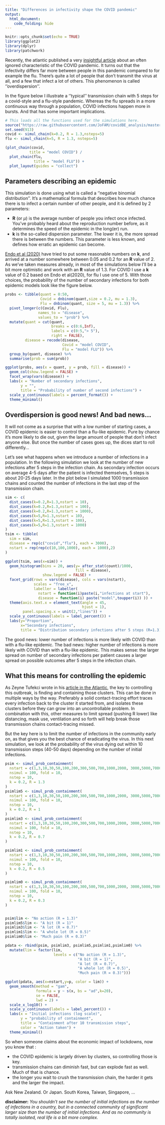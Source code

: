 ```yaml
---
title: "Differences in infectivity shape the COVID pandemic"
output: 
  html_document:
    code_folding: hide
---
```


```r
knitr::opts_chunk$set(echo = TRUE)
library(ggplot2)
library(dplyr)
library(patchwork)
```

Recently, the atlantic published a very [insightful article](https://www.theatlantic.com/health/archive/2020/09/k-overlooked-variable-driving-pandemic/616548/) about an often ignored characteristic of the COVID pandemic. It turns out that the infectivity differs far more between people in this pandemic compared to for example the flu. There's quite a lot of people that don't transmit the virus at all, and a few that infect a lot of others. This phenomenon is called ''overdispersion''. 

In the figure below I illustrate a ''typical'' transmission chain with 5 steps for a covid-style and a flu-style pandemic. Whereas the flu spreads in a more continuous way through a population, COVID infections happen more in bursts. And that has some important implications.

```r
# This loads all the functions used for the simulations here.
source("https://raw.githubusercontent.com/JoFAM/covidBE_analysis/master/functions/simulate_overdispersion.R")
set.seed(913)
covid <- simul_chain(k=0.2, R = 1.3,nsteps=5)
flu <- simul_chain(k=5, R = 1.3, nsteps=5)

(plot_chain(covid,
           title = "model COVID") / 
  plot_chain(flu,
             title = "model FLU")) +
  plot_layout(guides = "collect")
```

## Parameters describing an epidemic

This simulation is done using what is called a ''negative binomial distribution''. It's a mathematical formula that describes how much chance there is to infect a certain number of other people, and it is defined by 2 parameters:

 - **R** (or $\mu$) is the average number of people you infect once infected. You've probably heard about the reproduction number before, as it determines the speed of the epidemic in the long(er) run.
 - **k** is the so-called dispersion parameter. The lower it is, the more spread there is between the numbers. This parameter is less known, and defines how erratic an epidemic can become.
 
[Endo et al (2020)](https://www.ncbi.nlm.nih.gov/pmc/articles/PMC7338915/) have tried to put some reasonable numbers on **k**, and arrived at a number somewhere between 0.05 and 0.2 for an **R** value of 2. As we've taken measures already, in most of the simulations below I'll be a bit more optimistic and work with an **R** value of 1.3. For COVID I use a **k** value of 0.2 based on Endo et al(2020), for flu I use one of 5. With those choices, the probability of the number of secondary infections for both epidemic models look like the figure below.
 
```r
probs <- tibble(quant = 0:50,
                Covid = dnbinom(quant,size = 0.2, mu = 1.3),
                Flu = dnbinom(quant, size = 5, mu = 1.3)) %>%
  pivot_longer(c(Covid, Flu),
               names_to = "disease",
               values_to = "prob") %>%
  mutate(quant = cut(quant,
                     breaks = c(0:6,Inf),
                     labels = c(0:5,"> 5"),
                     right = FALSE),
         disease = recode(disease,
                          Covid = "model COVID",
                          Flu = "model FLU")) %>% 
  group_by(quant, disease) %>%
  summarise(prob = sum(prob))

ggplot(probs, aes(x = quant, y = prob, fill = disease)) +
  geom_col(show.legend = FALSE) +
  facet_wrap(vars(disease)) +
  labs(x = "Number of secondary infections",
       y = "",
       title = "Probability of number of second infections") +
  scale_y_continuous(labels = percent_format()) +
  theme_minimal()

```

## Overdispersion is good news! And bad news...

It will not come as a surprise that with a low number of starting cases, a COVID epidemic is easier to control than a flu-like epidemic. Pure by chance it's more likely to die out, given the large amount of people that don't infect anyone else. But once the number of cases goes up, the dices start to roll differently...

Let's see what happens when we introduce a number of infections in a population. In the following simulation we look at the number of new infections after 5 steps in the infection chain. As secondary infection occurs on average 4-5 days after the patient is infected themselves, 5 steps is about 20-25 days later. In the plot below I simulated 1000 transmission chains and counted the number of infections in the last step of the transmission chain.

```r
sim <- c(
  dist_cases(k=0.2,R=1.3,nstart = 10),
  dist_cases(k=0.2,R=1.3,nstart = 100),
  dist_cases(k=0.2,R=1.3,nstart = 1000),
  dist_cases(k=5,R=1.3,nstart = 10),
  dist_cases(k=5,R=1.3,nstart = 100),
  dist_cases(k=5,R=1.3,nstart = 1000)
) 
tsim <- tibble(
  sim = sim,
  disease = rep(c("covid","flu"), each = 3000),
  nstart = rep(rep(c(10,100,1000), each = 1000),2)
)

ggplot(tsim, aes(x=sim)) +
  geom_histogram(bins = 20, aes(y= after_stat(count)/1000,
                                fill = disease),
                 show.legend = FALSE) +
  facet_grid(rows = vars(disease), cols = vars(nstart),
             scales = "free_x",
             labeller = labeller(
               nstart = function(i)paste(i,"infections at start"),
               disease = function(i) paste("model",toupper(i)) )) +
  theme(axis.text.x = element_text(angle = 45,
                                   hjust = 1),
        panel.spacing.x = unit(2,"lines")) +
  scale_y_continuous(labels = label_percent()) +
  labs(y="Proportion",
       x="Secondary infections",
       title = "Distribution secondary infections after 5 steps (R=1.3)")

```

The good news: lower number of infections is more likely with COVID than with a flu-like epidemic. The bad news: higher number of infections is more likely with COVID than with a flu-like epidemic. This makes sense: the larger spread on number of secondary infections per patient causes a larger spread on possible outcomes after 5 steps in the infection chain. 

## What this means for controlling the epidemic

As Zeyne Tufekci wrote in his [article in the Atlantic](https://www.theatlantic.com/health/archive/2020/09/k-overlooked-variable-driving-pandemic/616548/), the key to controlling this outbreak, is finding and containing those clusters. This can be done in multiple ways by the way. Preferably a solid contact-tracing effort traces every infection back to the cluster it started from, and isolates these clusters before they can grow into an uncontrollable problem. In combination with this, other measures to limit spread (pushing R lower) like distancing, mask use, ventilation and so forth will help break those transmission chains contact-tracing missed.

But the key here is to limit the number of infections in the community early on, as that gives you the best chance of eradicating the virus. In this next simulation, we look at the probability of the virus dying out within 10 transmission steps (40-50 days) depending on the number of initial infections.

```r
psim <- simul_prob_containment(
  nstart = c(1,3,10,30,50,100,200,300,500,700,1000,2000, 3000,5000,7000,10000),
  nsimul = 100, fold = 10,
  nstep = 10,
  k = 0.2, R = 1.3
)
psimlim5 <- simul_prob_containment(
  nstart = c(1,3,10,30,50,100,200,300,500,700,1000,2000, 3000,5000,7000,10000),
  nsimul = 100, fold = 10,
  nstep = 10,
  k = 0.2, R = 1
)
psimlim3 <- simul_prob_containment(
  nstart = c(1,3,10,30,50,100,200,300,500,700,1000,2000, 3000,5000,7000,10000),
  nsimul = 100, fold = 10,
  nstep = 10,
  k = 0.2, R = 0.7
)

psimlim1 <- simul_prob_containment(
  nstart = c(1,3,10,30,50,100,200,300,500,700,1000,2000, 3000,5000,7000,10000),
  nsimul = 100, fold = 10,
  nstep = 10,
  k = 0.2, R = 0.5
)

psimlim0 <- simul_prob_containment(
  nstart = c(1,3,10,30,50,100,200,300,500,700,1000,2000, 3000,5000,7000,10000),
  nsimul = 100, fold = 10,
  nstep = 10,
  k = 0.2, R = 0.3
)


psim$lim <- "No action (R = 1.3)"
psimlim5$lim <- "A bit (R = 1)"
psimlim3$lim <- "A lot (R = 0.7)"
psimlim1$lim <- "A whole lot (R = 0.5)"
psimlim0$lim <- "Much pain (R = 0.3)"

pdata <- rbind(psim, psimlim3, psimlim5,psimlim1,psimlim0) %>%
  mutate(lim = factor(lim,
                      levels = c("No action (R = 1.3)",
                                 "A bit (R = 1)",
                                 "A lot (R = 0.7)",
                                 "A whole lot (R = 0.5)",
                                 "Much pain (R = 0.3)")))

ggplot(pdata, aes(x=nstart,y=p, color = lim)) + 
  geom_smooth(method = "gam", 
              formula = y ~ s(x, bs = "ad",k=20),
              se = FALSE,
              lwd = 2) + 
  scale_x_log10() +
  scale_y_continuous(labels = label_percent()) +
  labs(x = "Initial infections (log scale)",
       y = "probability of containment",
       title = "Containment after 10 transmission steps",
       color = "Action taken") +
  theme_minimal()

```

<div class = "jumbotron">
<p>So when someone claims about the economic impact of lockdowns, now you know that :</p>

<ul>
 <li>the COVID epidemic is largely driven by clusters, so controlling those is key.</li>
 <li>transmission chains can diminish fast, but can explode fast as well. Much of that is chance.</li>
 <li>the longer you wait to crush the transmission chain, the harder it gets and the larger the impact.</li>
</ul>

<p>Ask New Zealand. Or Japan. South Korea, Taiwan, Singapore, ...</p>
</div> 
 

**disclaimer:** *You shouldn't see the number of initial infections as the number of infections in a country, but in a connected community of significant larger size than the number of initial infections. And as no community is totally isolated, real life is a bit more complex.*


